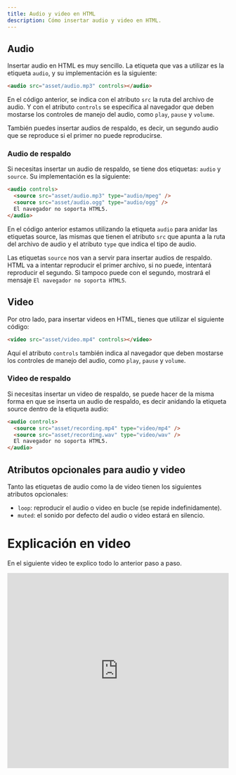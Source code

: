 ```yaml
---
title: Audio y video en HTML
description: Cómo insertar audio y video en HTML.
---
```


## Audio

Insertar audio en HTML es muy sencillo. La etiqueta que vas a utilizar es la etiqueta `audio`, y su implementación es la siguiente:

```html
<audio src="asset/audio.mp3" controls></audio>
```

En el código anterior, se indica con el atributo `src` la ruta del archivo de audio. Y con el atributo `controls` se especifica al navegador que deben mostarse los controles de manejo del audio, como `play`, `pause` y `volume`.

También puedes insertar audios de respaldo, es decir, un segundo audio que se reproduce si el primer no puede reproducirse.

### Audio de respaldo

Si necesitas insertar un audio de respaldo, se tiene dos etiquetas: `audio` y `source`. Su implementación es la siguiente:

```html
<audio controls>
  <source src="asset/audio.mp3" type="audio/mpeg" />
  <source src="asset/audio.ogg" type="audio/ogg" />
  El navegador no soporta HTML5.
</audio>
```

En el código anterior estamos utilizando la etiqueta `audio` para anidar las etiquetas source, las mismas que tienen el atributo `src` que apunta a la ruta del archivo de audio y el atributo `type` que indica el tipo de audio.

Las etiquetas `source` nos van a servir para insertar audios de respaldo. HTML va a intentar reproducir el primer archivo, si no puede, intentará reproducir el segundo. Si tampoco puede con el segundo, mostrará el mensaje `El navegador no soporta HTML5`.

## Video

Por otro lado, para insertar videos en HTML, tienes que utilizar el siguiente código:

```html
<video src="asset/video.mp4" controls></video>
```

Aquí el atributo `controls` también indica al navegador que deben mostarse los controles de manejo del audio, como `play`, `pause` y `volume`.

### Video de respaldo

Si necesitas insertar un video de respaldo, se puede hacer de la misma forma en que se inserta un audio de respaldo, es decir anidando la etiqueta source dentro de la etiqueta audio:

```html
<audio controls>
  <source src="asset/recording.mp4" type="video/mp4" />
  <source src="asset/recording.wav" type="video/wav" />
  El navegador no soporta HTML5.
</audio>
```

## Atributos opcionales para audio y video

Tanto las etiquetas de audio como la de video tienen los siguientes atributos opcionales:

- `loop`: reproducir el audio o video en bucle (se repide indefinidamente).
- `muted`: el sonido por defecto del audio o video estará en silencio.

# Explicación en video

En el siguiente video te explico todo lo anterior paso a paso.

<iframe width="100%" height="444" src="https://www.youtube.com/embed/akFzU5K8VL0?si=xZqlW3w0CyOmipRV" title="YouTube video player" frameBorder="0" allow="accelerometer; autoplay; clipboard-write; encrypted-media; gyroscope; picture-in-picture; web-share" referrerPolicy="strict-origin-when-cross-origin" allowFullScreen></iframe>
